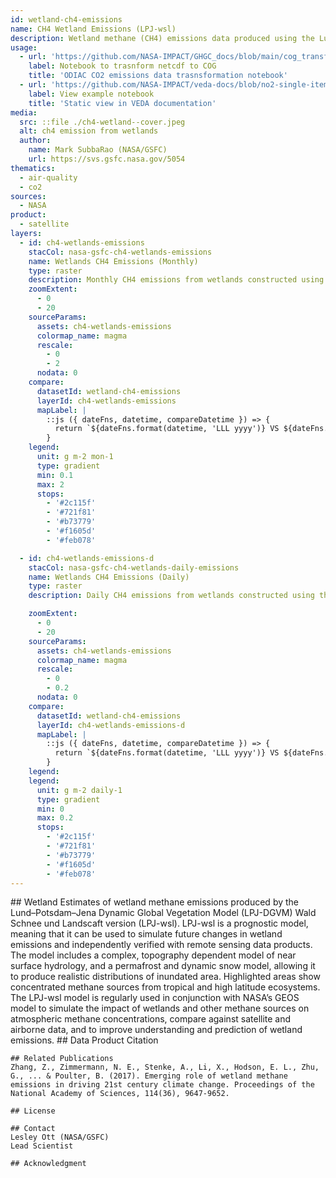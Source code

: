 ```yaml
---
id: wetland-ch4-emissions
name: CH4 Wetland Emissions (LPJ-wsl)
description: Wetland methane (CH4) emissions data produced using the Lund–Potsdam–Jena Dynamic Global Vegetation Model (LPJ-DGVM) Wald Schnee und Landscaft version (LPJ-wsl).
usage:
  - url: 'https://github.com/NASA-IMPACT/GHGC_docs/blob/main/cog_transformation_scripts/NASA_GSFC_wetlands_transformation.py'
    label: Notebook to trasnform netcdf to COG
    title: 'ODIAC CO2 emissions data trasnsformation notebook'
  - url: 'https://github.com/NASA-IMPACT/veda-docs/blob/no2-single-item-viz/example-notebooks/no2-single-item-vizualization.ipynb'
    label: View example notebook
    title: 'Static view in VEDA documentation'
media:
  src: ::file ./ch4-wetland--cover.jpeg
  alt: ch4 emission from wetlands
  author:
    name: Mark SubbaRao (NASA/GSFC)
    url: https://svs.gsfc.nasa.gov/5054
thematics:
  - air-quality
  - co2
sources:
  - NASA
product:
  - satellite
layers:
  - id: ch4-wetlands-emissions
    stacCol: nasa-gsfc-ch4-wetlands-emissions
    name: Wetlands CH4 Emissions (Monthly)
    type: raster
    description: Monthly CH4 emissions from wetlands constructed using the LBJ-wsl model version
    zoomExtent:
      - 0
      - 20
    sourceParams:
      assets: ch4-wetlands-emissions
      colormap_name: magma
      rescale:
        - 0
        - 2
      nodata: 0
    compare:
      datasetId: wetland-ch4-emissions
      layerId: ch4-wetlands-emissions
      mapLabel: |
        ::js ({ dateFns, datetime, compareDatetime }) => {
          return `${dateFns.format(datetime, 'LLL yyyy')} VS ${dateFns.format(compareDatetime, 'LLL yyyy')}`;
        }
    legend:
      unit: g m-2 mon-1
      type: gradient
      min: 0.1
      max: 2
      stops:
        - '#2c115f'
        - '#721f81'
        - '#b73779'
        - '#f1605d'
        - '#feb078'

  - id: ch4-wetlands-emissions-d
    stacCol: nasa-gsfc-ch4-wetlands-daily-emissions
    name: Wetlands CH4 Emissions (Daily)
    type: raster
    description: Daily CH4 emissions from wetlands constructed using the LBJ-wsl model version

    zoomExtent:
      - 0
      - 20
    sourceParams:
      assets: ch4-wetlands-emissions
      colormap_name: magma
      rescale:
        - 0
        - 0.2
      nodata: 0
    compare:
      datasetId: wetland-ch4-emissions
      layerId: ch4-wetlands-emissions-d
      mapLabel: |
        ::js ({ dateFns, datetime, compareDatetime }) => {
          return `${dateFns.format(datetime, 'LLL yyyy')} VS ${dateFns.format(compareDatetime, 'LLL yyyy')}`;
        }
    legend:
    legend:
      unit: g m-2 daily-1
      type: gradient
      min: 0
      max: 0.2
      stops:
        - '#2c115f'
        - '#721f81'
        - '#b73779'
        - '#f1605d'
        - '#feb078'     
---
```


<Block>
  <Prose>
    ## Wetland
    Estimates of wetland methane emissions produced by the Lund–Potsdam–Jena Dynamic Global Vegetation Model (LPJ-DGVM) Wald Schnee und Landscaft version (LPJ-wsl). LPJ-wsl is a prognostic model, meaning that it can be used to simulate future changes in wetland emissions and independently verified with remote sensing data products. The model includes a complex, topography dependent model of near surface hydrology, and a permafrost and dynamic snow model, allowing it to produce realistic distributions of inundated area. Highlighted areas show concentrated methane sources from tropical and high latitude ecosystems. The LPJ-wsl model is regularly used in conjunction with NASA’s GEOS model to simulate the impact of wetlands and other methane sources on atmospheric methane concentrations, compare against satellite and airborne data, and to improve understanding and prediction of wetland emissions.
    ## Data Product Citation

    ## Related Publications
    Zhang, Z., Zimmermann, N. E., Stenke, A., Li, X., Hodson, E. L., Zhu, G., ... & Poulter, B. (2017). Emerging role of wetland methane emissions in driving 21st century climate change. Proceedings of the National Academy of Sciences, 114(36), 9647-9652.
   
    ## License

    ## Contact
    Lesley Ott (NASA/GSFC)
    Lead Scientist

    ## Acknowledgment

  </Prose>
</Block>
